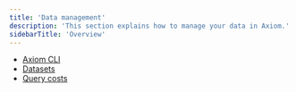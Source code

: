 ```yaml
---
title: 'Data management'
description: 'This section explains how to manage your data in Axiom.'
sidebarTitle: 'Overview'
---
```


- [Axiom CLI](/reference/cli)
- [Datasets](/reference/datasets)
- [Query costs](/reference/query-hours)